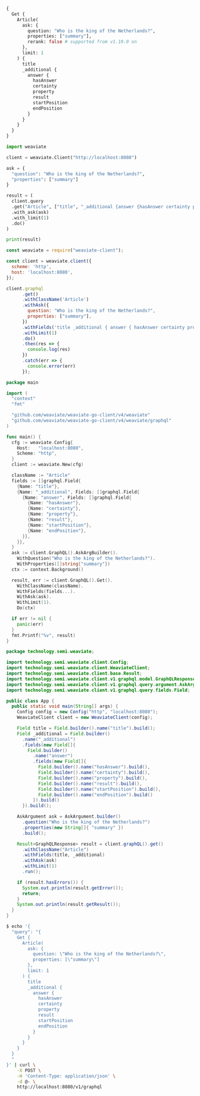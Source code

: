 
<Tabs groupId="languages">
<TabItem value="graphql" label="GraphQL">

```graphql
{
  Get {
    Article(
      ask: {
        question: "Who is the king of the Netherlands?",
        properties: ["summary"],
        rerank: false # supported from v1.10.0 on
      }, 
      limit: 1
    ) {
      title
      _additional {
        answer {
          hasAnswer
          certainty
          property
          result
          startPosition
          endPosition
        }
      }
    }
  }
}
```

</TabItem>
<TabItem value="py" label="Python">

```python
import weaviate

client = weaviate.Client("http://localhost:8080")

ask = {
  "question": "Who is the king of the Netherlands?",
  "properties": ["summary"]
}

result = (
  client.query
  .get("Article", ["title", "_additional {answer {hasAnswer certainty property result startPosition endPosition} }"])
  .with_ask(ask)
  .with_limit(1)
  .do()
)

print(result)
```

</TabItem>
<TabItem value="js" label="JavaScript">

```js
const weaviate = require("weaviate-client");

const client = weaviate.client({
  scheme: 'http',
  host: 'localhost:8080',
});

client.graphql
      .get()
      .withClassName('Article')
      .withAsk({
        question: "Who is the king of the Netherlands?",
        properties: ["summary"],
      })
      .withFields('title _additional { answer { hasAnswer certainty property result startPosition endPosition } }')
      .withLimit(1)
      .do()
      .then(res => {
        console.log(res)
      })
      .catch(err => {
        console.error(err)
      });
```

</TabItem>
<TabItem value="go" label="Go">

```go
package main

import (
  "context"
  "fmt"

  "github.com/weaviate/weaviate-go-client/v4/weaviate"
  "github.com/weaviate/weaviate-go-client/v4/weaviate/graphql"
)

func main() {
  cfg := weaviate.Config{
    Host:   "localhost:8080",
    Scheme: "http",
  }
  client := weaviate.New(cfg)

  className := "Article"
  fields := []graphql.Field{
    {Name: "title"},
    {Name: "_additional", Fields: []graphql.Field{
      {Name: "answer", Fields: []graphql.Field{
        {Name: "hasAnswer"},
        {Name: "certainty"},
        {Name: "property"},
        {Name: "result"},
        {Name: "startPosition"},
        {Name: "endPosition"},
      }},
    }},
  }
  ask := client.GraphQL().AskArgBuilder().
    WithQuestion("Who is the king of the Netherlands?").
    WithProperties([]string{"summary"})
  ctx := context.Background()

  result, err := client.GraphQL().Get().
    WithClassName(className).
    WithFields(fields...).
    WithAsk(ask).
    WithLimit(1).
    Do(ctx)

  if err != nil {
    panic(err)
  }
  fmt.Printf("%v", result)
}
```

</TabItem>
<TabItem value="java" label="Java">

```java
package technology.semi.weaviate;

import technology.semi.weaviate.client.Config;
import technology.semi.weaviate.client.WeaviateClient;
import technology.semi.weaviate.client.base.Result;
import technology.semi.weaviate.client.v1.graphql.model.GraphQLResponse;
import technology.semi.weaviate.client.v1.graphql.query.argument.AskArgument;
import technology.semi.weaviate.client.v1.graphql.query.fields.Field;

public class App {
  public static void main(String[] args) {
    Config config = new Config("http", "localhost:8080");
    WeaviateClient client = new WeaviateClient(config);

    Field title = Field.builder().name("title").build();
    Field _additional = Field.builder()
      .name("_additional")
      .fields(new Field[]{
        Field.builder()
          .name("answer")
          .fields(new Field[]{
            Field.builder().name("hasAnswer").build(),
            Field.builder().name("certainty").build(),
            Field.builder().name("property").build(),
            Field.builder().name("result").build(),
            Field.builder().name("startPosition").build(),
            Field.builder().name("endPosition").build()
          }).build()
      }).build();

    AskArgument ask = AskArgument.builder()
      .question("Who is the king of the Netherlands?")
      .properties(new String[]{ "summary" })
      .build();

    Result<GraphQLResponse> result = client.graphQL().get()
      .withClassName("Article")
      .withFields(title, _additional)
      .withAsk(ask)
      .withLimit(1)
      .run();

    if (result.hasErrors()) {
      System.out.println(result.getError());
      return;
    }
    System.out.println(result.getResult());
  }
}
```

</TabItem>
<TabItem value="curl" label="Curl">

```bash
$ echo '{ 
  "query": "{
    Get {
      Article(
        ask: {
          question: \"Who is the king of the Netherlands?\",
          properties: [\"summary\"]
        }, 
        limit: 1
      ) {
        title
        _additional {
          answer {
            hasAnswer
            certainty
            property
            result
            startPosition
            endPosition
          }
        }
      }
    }
  }
  "
}' | curl \
    -X POST \
    -H 'Content-Type: application/json' \
    -d @- \
    http://localhost:8080/v1/graphql
```

</TabItem>
</Tabs>